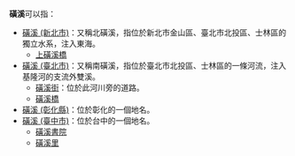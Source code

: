 '''磺溪'''可以指：
*[[磺溪_(新北市)|磺溪 (新北市)]]：又稱北磺溪，指位於新北市金山區、臺北市北投區、士林區的獨立水系，注入東海。
**[[上磺溪橋|上磺溪橋]]
*[[磺溪_(臺北市)|磺溪 (臺北市)]]：又稱南磺溪，指位於臺北市北投區、士林區的一條河流，注入基隆河的支流外雙溪。
**[[磺溪街|磺溪街]]：位於此河川旁的道路。
**[[磺溪橋|磺溪橋]]
*[[磺溪_(彰化縣)|磺溪 (彰化縣)]]：位於彰化的一個地名。
*[[磺溪_(臺中市)|磺溪 (臺中市)]]：位於台中的一個地名。
**[[磺溪書院|磺溪書院]]
**[[磺溪里|磺溪里]]
{{disambig|B|Cat=二字地名消歧义}}